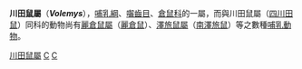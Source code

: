 {{Automatic taxobox
| taxon = Volemys
| authority = Zagorodnyuk, 1990
}}

'''川田鼠屬'''（'''''Volemys'''''），[[哺乳綱|哺乳綱]]、[[囓齒目|囓齒目]]、[[倉鼠科|倉鼠科]]的一屬，而與川田鼠屬（[[四川田鼠|四川田鼠]]）同科的動物尚有[[麗倉鼠屬|麗倉鼠屬]]（[[麗倉鼠|麗倉鼠]]）、[[澤旅鼠屬|澤旅鼠屬]]（[[南澤旅鼠|南澤旅鼠]]）等之數種[[哺乳動物|哺乳動物]]。
{{Taxonbar|from=Q668393}}

[[Category:川田鼠屬|]]
[[Category:倉鼠科|C]]
[[Category:1990年描述的分类群|C]]